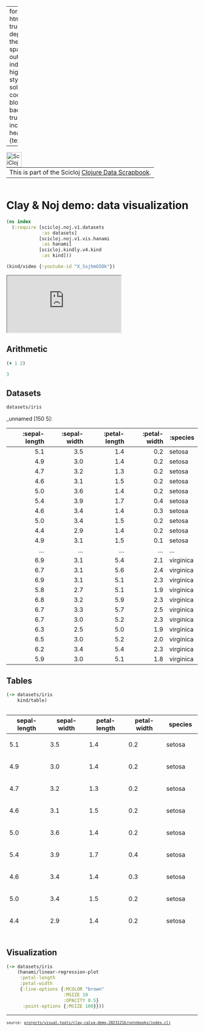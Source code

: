 
---
format:
  html: {toc: true, toc-depth: 4, theme: spacelab, output-file: index.html}
highlight-style: solarized
code-block-background: true
include-in-header: {text: '<link rel = "icon" href = "data:," />'}

---
<style></style><style>.printedClojure .sourceCode {
  background-color: transparent;
  border-style: none;
}
</style>
<script src="index_files/md-default1.js" type="text/javascript"></script><script src="index_files/md-default2.js" type="text/javascript"></script><script src="index_files/vega3.js" type="text/javascript"></script><script src="index_files/vega4.js" type="text/javascript"></script><script src="index_files/vega5.js" type="text/javascript"></script>
<div style="max-height:600px;overflow-y:auto;"><table><tr><td>This is part of the Scicloj <a href="https://scicloj.github.io/clojure-data-scrapbook/">Clojure Data Scrapbook</a>.</td><a href="https://scicloj.github.io/clojure-data-scrapbook/"><img align="left" alt="SciCloj logo" src="https://scicloj.github.io/sci-cloj-logo-transparent.png" width="40" /></a></tr></table></div>


# Clay & Noj demo: data visualization


::: {.sourceClojure}
```clojure
(ns index
  (:require [scicloj.noj.v1.datasets
             :as datasets]
            [scicloj.noj.v1.vis.hanami
             :as hanami]
            [scicloj.kindly.v4.kind
             :as kind]))
```
:::



::: {.sourceClojure}
```clojure
(kind/video {:youtube-id "X_SsjhmG5Ok"})
```
:::


<div style="max-height:600px;overflow-y:auto;"><iframe allowfullscreen="allowfullscreen" src="https://www.youtube.com/embed/X_SsjhmG5Ok"></iframe></div>


## Arithmetic


::: {.sourceClojure}
```clojure
(+ 1 2)
```
:::



::: {.printedClojure}
```clojure
3

```
:::



## Datasets


::: {.sourceClojure}
```clojure
datasets/iris
```
:::


_unnamed [150 5]:

| :sepal-length | :sepal-width | :petal-length | :petal-width |  :species |
|--------------:|-------------:|--------------:|-------------:|-----------|
|           5.1 |          3.5 |           1.4 |          0.2 |    setosa |
|           4.9 |          3.0 |           1.4 |          0.2 |    setosa |
|           4.7 |          3.2 |           1.3 |          0.2 |    setosa |
|           4.6 |          3.1 |           1.5 |          0.2 |    setosa |
|           5.0 |          3.6 |           1.4 |          0.2 |    setosa |
|           5.4 |          3.9 |           1.7 |          0.4 |    setosa |
|           4.6 |          3.4 |           1.4 |          0.3 |    setosa |
|           5.0 |          3.4 |           1.5 |          0.2 |    setosa |
|           4.4 |          2.9 |           1.4 |          0.2 |    setosa |
|           4.9 |          3.1 |           1.5 |          0.1 |    setosa |
|           ... |          ... |           ... |          ... |       ... |
|           6.9 |          3.1 |           5.4 |          2.1 | virginica |
|           6.7 |          3.1 |           5.6 |          2.4 | virginica |
|           6.9 |          3.1 |           5.1 |          2.3 | virginica |
|           5.8 |          2.7 |           5.1 |          1.9 | virginica |
|           6.8 |          3.2 |           5.9 |          2.3 | virginica |
|           6.7 |          3.3 |           5.7 |          2.5 | virginica |
|           6.7 |          3.0 |           5.2 |          2.3 | virginica |
|           6.3 |          2.5 |           5.0 |          1.9 | virginica |
|           6.5 |          3.0 |           5.2 |          2.0 | virginica |
|           6.2 |          3.4 |           5.4 |          2.3 | virginica |
|           5.9 |          3.0 |           5.1 |          1.8 | virginica |




## Tables


::: {.sourceClojure}
```clojure
(-> datasets/iris
    kind/table)
```
:::


<div style="max-height:600px;overflow-y:auto;"><table class="table"><thead><tr><th>sepal-length</th><th>sepal-width</th><th>petal-length</th><th>petal-width</th><th>species</th></tr></thead><tbody><tr><td><div><p>5.1</p></div></td><td><div><p>3.5</p></div></td><td><div><p>1.4</p></div></td><td><div><p>0.2</p></div></td><td><div><p>setosa</p></div></td></tr><tr><td><div><p>4.9</p></div></td><td><div><p>3.0</p></div></td><td><div><p>1.4</p></div></td><td><div><p>0.2</p></div></td><td><div><p>setosa</p></div></td></tr><tr><td><div><p>4.7</p></div></td><td><div><p>3.2</p></div></td><td><div><p>1.3</p></div></td><td><div><p>0.2</p></div></td><td><div><p>setosa</p></div></td></tr><tr><td><div><p>4.6</p></div></td><td><div><p>3.1</p></div></td><td><div><p>1.5</p></div></td><td><div><p>0.2</p></div></td><td><div><p>setosa</p></div></td></tr><tr><td><div><p>5.0</p></div></td><td><div><p>3.6</p></div></td><td><div><p>1.4</p></div></td><td><div><p>0.2</p></div></td><td><div><p>setosa</p></div></td></tr><tr><td><div><p>5.4</p></div></td><td><div><p>3.9</p></div></td><td><div><p>1.7</p></div></td><td><div><p>0.4</p></div></td><td><div><p>setosa</p></div></td></tr><tr><td><div><p>4.6</p></div></td><td><div><p>3.4</p></div></td><td><div><p>1.4</p></div></td><td><div><p>0.3</p></div></td><td><div><p>setosa</p></div></td></tr><tr><td><div><p>5.0</p></div></td><td><div><p>3.4</p></div></td><td><div><p>1.5</p></div></td><td><div><p>0.2</p></div></td><td><div><p>setosa</p></div></td></tr><tr><td><div><p>4.4</p></div></td><td><div><p>2.9</p></div></td><td><div><p>1.4</p></div></td><td><div><p>0.2</p></div></td><td><div><p>setosa</p></div></td></tr><tr><td><div><p>4.9</p></div></td><td><div><p>3.1</p></div></td><td><div><p>1.5</p></div></td><td><div><p>0.1</p></div></td><td><div><p>setosa</p></div></td></tr><tr><td><div><p>5.4</p></div></td><td><div><p>3.7</p></div></td><td><div><p>1.5</p></div></td><td><div><p>0.2</p></div></td><td><div><p>setosa</p></div></td></tr><tr><td><div><p>4.8</p></div></td><td><div><p>3.4</p></div></td><td><div><p>1.6</p></div></td><td><div><p>0.2</p></div></td><td><div><p>setosa</p></div></td></tr><tr><td><div><p>4.8</p></div></td><td><div><p>3.0</p></div></td><td><div><p>1.4</p></div></td><td><div><p>0.1</p></div></td><td><div><p>setosa</p></div></td></tr><tr><td><div><p>4.3</p></div></td><td><div><p>3.0</p></div></td><td><div><p>1.1</p></div></td><td><div><p>0.1</p></div></td><td><div><p>setosa</p></div></td></tr><tr><td><div><p>5.8</p></div></td><td><div><p>4.0</p></div></td><td><div><p>1.2</p></div></td><td><div><p>0.2</p></div></td><td><div><p>setosa</p></div></td></tr><tr><td><div><p>5.7</p></div></td><td><div><p>4.4</p></div></td><td><div><p>1.5</p></div></td><td><div><p>0.4</p></div></td><td><div><p>setosa</p></div></td></tr><tr><td><div><p>5.4</p></div></td><td><div><p>3.9</p></div></td><td><div><p>1.3</p></div></td><td><div><p>0.4</p></div></td><td><div><p>setosa</p></div></td></tr><tr><td><div><p>5.1</p></div></td><td><div><p>3.5</p></div></td><td><div><p>1.4</p></div></td><td><div><p>0.3</p></div></td><td><div><p>setosa</p></div></td></tr><tr><td><div><p>5.7</p></div></td><td><div><p>3.8</p></div></td><td><div><p>1.7</p></div></td><td><div><p>0.3</p></div></td><td><div><p>setosa</p></div></td></tr><tr><td><div><p>5.1</p></div></td><td><div><p>3.8</p></div></td><td><div><p>1.5</p></div></td><td><div><p>0.3</p></div></td><td><div><p>setosa</p></div></td></tr><tr><td><div><p>5.4</p></div></td><td><div><p>3.4</p></div></td><td><div><p>1.7</p></div></td><td><div><p>0.2</p></div></td><td><div><p>setosa</p></div></td></tr><tr><td><div><p>5.1</p></div></td><td><div><p>3.7</p></div></td><td><div><p>1.5</p></div></td><td><div><p>0.4</p></div></td><td><div><p>setosa</p></div></td></tr><tr><td><div><p>4.6</p></div></td><td><div><p>3.6</p></div></td><td><div><p>1.0</p></div></td><td><div><p>0.2</p></div></td><td><div><p>setosa</p></div></td></tr><tr><td><div><p>5.1</p></div></td><td><div><p>3.3</p></div></td><td><div><p>1.7</p></div></td><td><div><p>0.5</p></div></td><td><div><p>setosa</p></div></td></tr><tr><td><div><p>4.8</p></div></td><td><div><p>3.4</p></div></td><td><div><p>1.9</p></div></td><td><div><p>0.2</p></div></td><td><div><p>setosa</p></div></td></tr><tr><td><div><p>5.0</p></div></td><td><div><p>3.0</p></div></td><td><div><p>1.6</p></div></td><td><div><p>0.2</p></div></td><td><div><p>setosa</p></div></td></tr><tr><td><div><p>5.0</p></div></td><td><div><p>3.4</p></div></td><td><div><p>1.6</p></div></td><td><div><p>0.4</p></div></td><td><div><p>setosa</p></div></td></tr><tr><td><div><p>5.2</p></div></td><td><div><p>3.5</p></div></td><td><div><p>1.5</p></div></td><td><div><p>0.2</p></div></td><td><div><p>setosa</p></div></td></tr><tr><td><div><p>5.2</p></div></td><td><div><p>3.4</p></div></td><td><div><p>1.4</p></div></td><td><div><p>0.2</p></div></td><td><div><p>setosa</p></div></td></tr><tr><td><div><p>4.7</p></div></td><td><div><p>3.2</p></div></td><td><div><p>1.6</p></div></td><td><div><p>0.2</p></div></td><td><div><p>setosa</p></div></td></tr><tr><td><div><p>4.8</p></div></td><td><div><p>3.1</p></div></td><td><div><p>1.6</p></div></td><td><div><p>0.2</p></div></td><td><div><p>setosa</p></div></td></tr><tr><td><div><p>5.4</p></div></td><td><div><p>3.4</p></div></td><td><div><p>1.5</p></div></td><td><div><p>0.4</p></div></td><td><div><p>setosa</p></div></td></tr><tr><td><div><p>5.2</p></div></td><td><div><p>4.1</p></div></td><td><div><p>1.5</p></div></td><td><div><p>0.1</p></div></td><td><div><p>setosa</p></div></td></tr><tr><td><div><p>5.5</p></div></td><td><div><p>4.2</p></div></td><td><div><p>1.4</p></div></td><td><div><p>0.2</p></div></td><td><div><p>setosa</p></div></td></tr><tr><td><div><p>4.9</p></div></td><td><div><p>3.1</p></div></td><td><div><p>1.5</p></div></td><td><div><p>0.2</p></div></td><td><div><p>setosa</p></div></td></tr><tr><td><div><p>5.0</p></div></td><td><div><p>3.2</p></div></td><td><div><p>1.2</p></div></td><td><div><p>0.2</p></div></td><td><div><p>setosa</p></div></td></tr><tr><td><div><p>5.5</p></div></td><td><div><p>3.5</p></div></td><td><div><p>1.3</p></div></td><td><div><p>0.2</p></div></td><td><div><p>setosa</p></div></td></tr><tr><td><div><p>4.9</p></div></td><td><div><p>3.6</p></div></td><td><div><p>1.4</p></div></td><td><div><p>0.1</p></div></td><td><div><p>setosa</p></div></td></tr><tr><td><div><p>4.4</p></div></td><td><div><p>3.0</p></div></td><td><div><p>1.3</p></div></td><td><div><p>0.2</p></div></td><td><div><p>setosa</p></div></td></tr><tr><td><div><p>5.1</p></div></td><td><div><p>3.4</p></div></td><td><div><p>1.5</p></div></td><td><div><p>0.2</p></div></td><td><div><p>setosa</p></div></td></tr><tr><td><div><p>5.0</p></div></td><td><div><p>3.5</p></div></td><td><div><p>1.3</p></div></td><td><div><p>0.3</p></div></td><td><div><p>setosa</p></div></td></tr><tr><td><div><p>4.5</p></div></td><td><div><p>2.3</p></div></td><td><div><p>1.3</p></div></td><td><div><p>0.3</p></div></td><td><div><p>setosa</p></div></td></tr><tr><td><div><p>4.4</p></div></td><td><div><p>3.2</p></div></td><td><div><p>1.3</p></div></td><td><div><p>0.2</p></div></td><td><div><p>setosa</p></div></td></tr><tr><td><div><p>5.0</p></div></td><td><div><p>3.5</p></div></td><td><div><p>1.6</p></div></td><td><div><p>0.6</p></div></td><td><div><p>setosa</p></div></td></tr><tr><td><div><p>5.1</p></div></td><td><div><p>3.8</p></div></td><td><div><p>1.9</p></div></td><td><div><p>0.4</p></div></td><td><div><p>setosa</p></div></td></tr><tr><td><div><p>4.8</p></div></td><td><div><p>3.0</p></div></td><td><div><p>1.4</p></div></td><td><div><p>0.3</p></div></td><td><div><p>setosa</p></div></td></tr><tr><td><div><p>5.1</p></div></td><td><div><p>3.8</p></div></td><td><div><p>1.6</p></div></td><td><div><p>0.2</p></div></td><td><div><p>setosa</p></div></td></tr><tr><td><div><p>4.6</p></div></td><td><div><p>3.2</p></div></td><td><div><p>1.4</p></div></td><td><div><p>0.2</p></div></td><td><div><p>setosa</p></div></td></tr><tr><td><div><p>5.3</p></div></td><td><div><p>3.7</p></div></td><td><div><p>1.5</p></div></td><td><div><p>0.2</p></div></td><td><div><p>setosa</p></div></td></tr><tr><td><div><p>5.0</p></div></td><td><div><p>3.3</p></div></td><td><div><p>1.4</p></div></td><td><div><p>0.2</p></div></td><td><div><p>setosa</p></div></td></tr><tr><td><div><p>7.0</p></div></td><td><div><p>3.2</p></div></td><td><div><p>4.7</p></div></td><td><div><p>1.4</p></div></td><td><div><p>versicolor</p></div></td></tr><tr><td><div><p>6.4</p></div></td><td><div><p>3.2</p></div></td><td><div><p>4.5</p></div></td><td><div><p>1.5</p></div></td><td><div><p>versicolor</p></div></td></tr><tr><td><div><p>6.9</p></div></td><td><div><p>3.1</p></div></td><td><div><p>4.9</p></div></td><td><div><p>1.5</p></div></td><td><div><p>versicolor</p></div></td></tr><tr><td><div><p>5.5</p></div></td><td><div><p>2.3</p></div></td><td><div><p>4.0</p></div></td><td><div><p>1.3</p></div></td><td><div><p>versicolor</p></div></td></tr><tr><td><div><p>6.5</p></div></td><td><div><p>2.8</p></div></td><td><div><p>4.6</p></div></td><td><div><p>1.5</p></div></td><td><div><p>versicolor</p></div></td></tr><tr><td><div><p>5.7</p></div></td><td><div><p>2.8</p></div></td><td><div><p>4.5</p></div></td><td><div><p>1.3</p></div></td><td><div><p>versicolor</p></div></td></tr><tr><td><div><p>6.3</p></div></td><td><div><p>3.3</p></div></td><td><div><p>4.7</p></div></td><td><div><p>1.6</p></div></td><td><div><p>versicolor</p></div></td></tr><tr><td><div><p>4.9</p></div></td><td><div><p>2.4</p></div></td><td><div><p>3.3</p></div></td><td><div><p>1.0</p></div></td><td><div><p>versicolor</p></div></td></tr><tr><td><div><p>6.6</p></div></td><td><div><p>2.9</p></div></td><td><div><p>4.6</p></div></td><td><div><p>1.3</p></div></td><td><div><p>versicolor</p></div></td></tr><tr><td><div><p>5.2</p></div></td><td><div><p>2.7</p></div></td><td><div><p>3.9</p></div></td><td><div><p>1.4</p></div></td><td><div><p>versicolor</p></div></td></tr><tr><td><div><p>5.0</p></div></td><td><div><p>2.0</p></div></td><td><div><p>3.5</p></div></td><td><div><p>1.0</p></div></td><td><div><p>versicolor</p></div></td></tr><tr><td><div><p>5.9</p></div></td><td><div><p>3.0</p></div></td><td><div><p>4.2</p></div></td><td><div><p>1.5</p></div></td><td><div><p>versicolor</p></div></td></tr><tr><td><div><p>6.0</p></div></td><td><div><p>2.2</p></div></td><td><div><p>4.0</p></div></td><td><div><p>1.0</p></div></td><td><div><p>versicolor</p></div></td></tr><tr><td><div><p>6.1</p></div></td><td><div><p>2.9</p></div></td><td><div><p>4.7</p></div></td><td><div><p>1.4</p></div></td><td><div><p>versicolor</p></div></td></tr><tr><td><div><p>5.6</p></div></td><td><div><p>2.9</p></div></td><td><div><p>3.6</p></div></td><td><div><p>1.3</p></div></td><td><div><p>versicolor</p></div></td></tr><tr><td><div><p>6.7</p></div></td><td><div><p>3.1</p></div></td><td><div><p>4.4</p></div></td><td><div><p>1.4</p></div></td><td><div><p>versicolor</p></div></td></tr><tr><td><div><p>5.6</p></div></td><td><div><p>3.0</p></div></td><td><div><p>4.5</p></div></td><td><div><p>1.5</p></div></td><td><div><p>versicolor</p></div></td></tr><tr><td><div><p>5.8</p></div></td><td><div><p>2.7</p></div></td><td><div><p>4.1</p></div></td><td><div><p>1.0</p></div></td><td><div><p>versicolor</p></div></td></tr><tr><td><div><p>6.2</p></div></td><td><div><p>2.2</p></div></td><td><div><p>4.5</p></div></td><td><div><p>1.5</p></div></td><td><div><p>versicolor</p></div></td></tr><tr><td><div><p>5.6</p></div></td><td><div><p>2.5</p></div></td><td><div><p>3.9</p></div></td><td><div><p>1.1</p></div></td><td><div><p>versicolor</p></div></td></tr><tr><td><div><p>5.9</p></div></td><td><div><p>3.2</p></div></td><td><div><p>4.8</p></div></td><td><div><p>1.8</p></div></td><td><div><p>versicolor</p></div></td></tr><tr><td><div><p>6.1</p></div></td><td><div><p>2.8</p></div></td><td><div><p>4.0</p></div></td><td><div><p>1.3</p></div></td><td><div><p>versicolor</p></div></td></tr><tr><td><div><p>6.3</p></div></td><td><div><p>2.5</p></div></td><td><div><p>4.9</p></div></td><td><div><p>1.5</p></div></td><td><div><p>versicolor</p></div></td></tr><tr><td><div><p>6.1</p></div></td><td><div><p>2.8</p></div></td><td><div><p>4.7</p></div></td><td><div><p>1.2</p></div></td><td><div><p>versicolor</p></div></td></tr><tr><td><div><p>6.4</p></div></td><td><div><p>2.9</p></div></td><td><div><p>4.3</p></div></td><td><div><p>1.3</p></div></td><td><div><p>versicolor</p></div></td></tr><tr><td><div><p>6.6</p></div></td><td><div><p>3.0</p></div></td><td><div><p>4.4</p></div></td><td><div><p>1.4</p></div></td><td><div><p>versicolor</p></div></td></tr><tr><td><div><p>6.8</p></div></td><td><div><p>2.8</p></div></td><td><div><p>4.8</p></div></td><td><div><p>1.4</p></div></td><td><div><p>versicolor</p></div></td></tr><tr><td><div><p>6.7</p></div></td><td><div><p>3.0</p></div></td><td><div><p>5.0</p></div></td><td><div><p>1.7</p></div></td><td><div><p>versicolor</p></div></td></tr><tr><td><div><p>6.0</p></div></td><td><div><p>2.9</p></div></td><td><div><p>4.5</p></div></td><td><div><p>1.5</p></div></td><td><div><p>versicolor</p></div></td></tr><tr><td><div><p>5.7</p></div></td><td><div><p>2.6</p></div></td><td><div><p>3.5</p></div></td><td><div><p>1.0</p></div></td><td><div><p>versicolor</p></div></td></tr><tr><td><div><p>5.5</p></div></td><td><div><p>2.4</p></div></td><td><div><p>3.8</p></div></td><td><div><p>1.1</p></div></td><td><div><p>versicolor</p></div></td></tr><tr><td><div><p>5.5</p></div></td><td><div><p>2.4</p></div></td><td><div><p>3.7</p></div></td><td><div><p>1.0</p></div></td><td><div><p>versicolor</p></div></td></tr><tr><td><div><p>5.8</p></div></td><td><div><p>2.7</p></div></td><td><div><p>3.9</p></div></td><td><div><p>1.2</p></div></td><td><div><p>versicolor</p></div></td></tr><tr><td><div><p>6.0</p></div></td><td><div><p>2.7</p></div></td><td><div><p>5.1</p></div></td><td><div><p>1.6</p></div></td><td><div><p>versicolor</p></div></td></tr><tr><td><div><p>5.4</p></div></td><td><div><p>3.0</p></div></td><td><div><p>4.5</p></div></td><td><div><p>1.5</p></div></td><td><div><p>versicolor</p></div></td></tr><tr><td><div><p>6.0</p></div></td><td><div><p>3.4</p></div></td><td><div><p>4.5</p></div></td><td><div><p>1.6</p></div></td><td><div><p>versicolor</p></div></td></tr><tr><td><div><p>6.7</p></div></td><td><div><p>3.1</p></div></td><td><div><p>4.7</p></div></td><td><div><p>1.5</p></div></td><td><div><p>versicolor</p></div></td></tr><tr><td><div><p>6.3</p></div></td><td><div><p>2.3</p></div></td><td><div><p>4.4</p></div></td><td><div><p>1.3</p></div></td><td><div><p>versicolor</p></div></td></tr><tr><td><div><p>5.6</p></div></td><td><div><p>3.0</p></div></td><td><div><p>4.1</p></div></td><td><div><p>1.3</p></div></td><td><div><p>versicolor</p></div></td></tr><tr><td><div><p>5.5</p></div></td><td><div><p>2.5</p></div></td><td><div><p>4.0</p></div></td><td><div><p>1.3</p></div></td><td><div><p>versicolor</p></div></td></tr><tr><td><div><p>5.5</p></div></td><td><div><p>2.6</p></div></td><td><div><p>4.4</p></div></td><td><div><p>1.2</p></div></td><td><div><p>versicolor</p></div></td></tr><tr><td><div><p>6.1</p></div></td><td><div><p>3.0</p></div></td><td><div><p>4.6</p></div></td><td><div><p>1.4</p></div></td><td><div><p>versicolor</p></div></td></tr><tr><td><div><p>5.8</p></div></td><td><div><p>2.6</p></div></td><td><div><p>4.0</p></div></td><td><div><p>1.2</p></div></td><td><div><p>versicolor</p></div></td></tr><tr><td><div><p>5.0</p></div></td><td><div><p>2.3</p></div></td><td><div><p>3.3</p></div></td><td><div><p>1.0</p></div></td><td><div><p>versicolor</p></div></td></tr><tr><td><div><p>5.6</p></div></td><td><div><p>2.7</p></div></td><td><div><p>4.2</p></div></td><td><div><p>1.3</p></div></td><td><div><p>versicolor</p></div></td></tr><tr><td><div><p>5.7</p></div></td><td><div><p>3.0</p></div></td><td><div><p>4.2</p></div></td><td><div><p>1.2</p></div></td><td><div><p>versicolor</p></div></td></tr><tr><td><div><p>5.7</p></div></td><td><div><p>2.9</p></div></td><td><div><p>4.2</p></div></td><td><div><p>1.3</p></div></td><td><div><p>versicolor</p></div></td></tr><tr><td><div><p>6.2</p></div></td><td><div><p>2.9</p></div></td><td><div><p>4.3</p></div></td><td><div><p>1.3</p></div></td><td><div><p>versicolor</p></div></td></tr><tr><td><div><p>5.1</p></div></td><td><div><p>2.5</p></div></td><td><div><p>3.0</p></div></td><td><div><p>1.1</p></div></td><td><div><p>versicolor</p></div></td></tr><tr><td><div><p>5.7</p></div></td><td><div><p>2.8</p></div></td><td><div><p>4.1</p></div></td><td><div><p>1.3</p></div></td><td><div><p>versicolor</p></div></td></tr><tr><td><div><p>6.3</p></div></td><td><div><p>3.3</p></div></td><td><div><p>6.0</p></div></td><td><div><p>2.5</p></div></td><td><div><p>virginica</p></div></td></tr><tr><td><div><p>5.8</p></div></td><td><div><p>2.7</p></div></td><td><div><p>5.1</p></div></td><td><div><p>1.9</p></div></td><td><div><p>virginica</p></div></td></tr><tr><td><div><p>7.1</p></div></td><td><div><p>3.0</p></div></td><td><div><p>5.9</p></div></td><td><div><p>2.1</p></div></td><td><div><p>virginica</p></div></td></tr><tr><td><div><p>6.3</p></div></td><td><div><p>2.9</p></div></td><td><div><p>5.6</p></div></td><td><div><p>1.8</p></div></td><td><div><p>virginica</p></div></td></tr><tr><td><div><p>6.5</p></div></td><td><div><p>3.0</p></div></td><td><div><p>5.8</p></div></td><td><div><p>2.2</p></div></td><td><div><p>virginica</p></div></td></tr><tr><td><div><p>7.6</p></div></td><td><div><p>3.0</p></div></td><td><div><p>6.6</p></div></td><td><div><p>2.1</p></div></td><td><div><p>virginica</p></div></td></tr><tr><td><div><p>4.9</p></div></td><td><div><p>2.5</p></div></td><td><div><p>4.5</p></div></td><td><div><p>1.7</p></div></td><td><div><p>virginica</p></div></td></tr><tr><td><div><p>7.3</p></div></td><td><div><p>2.9</p></div></td><td><div><p>6.3</p></div></td><td><div><p>1.8</p></div></td><td><div><p>virginica</p></div></td></tr><tr><td><div><p>6.7</p></div></td><td><div><p>2.5</p></div></td><td><div><p>5.8</p></div></td><td><div><p>1.8</p></div></td><td><div><p>virginica</p></div></td></tr><tr><td><div><p>7.2</p></div></td><td><div><p>3.6</p></div></td><td><div><p>6.1</p></div></td><td><div><p>2.5</p></div></td><td><div><p>virginica</p></div></td></tr><tr><td><div><p>6.5</p></div></td><td><div><p>3.2</p></div></td><td><div><p>5.1</p></div></td><td><div><p>2.0</p></div></td><td><div><p>virginica</p></div></td></tr><tr><td><div><p>6.4</p></div></td><td><div><p>2.7</p></div></td><td><div><p>5.3</p></div></td><td><div><p>1.9</p></div></td><td><div><p>virginica</p></div></td></tr><tr><td><div><p>6.8</p></div></td><td><div><p>3.0</p></div></td><td><div><p>5.5</p></div></td><td><div><p>2.1</p></div></td><td><div><p>virginica</p></div></td></tr><tr><td><div><p>5.7</p></div></td><td><div><p>2.5</p></div></td><td><div><p>5.0</p></div></td><td><div><p>2.0</p></div></td><td><div><p>virginica</p></div></td></tr><tr><td><div><p>5.8</p></div></td><td><div><p>2.8</p></div></td><td><div><p>5.1</p></div></td><td><div><p>2.4</p></div></td><td><div><p>virginica</p></div></td></tr><tr><td><div><p>6.4</p></div></td><td><div><p>3.2</p></div></td><td><div><p>5.3</p></div></td><td><div><p>2.3</p></div></td><td><div><p>virginica</p></div></td></tr><tr><td><div><p>6.5</p></div></td><td><div><p>3.0</p></div></td><td><div><p>5.5</p></div></td><td><div><p>1.8</p></div></td><td><div><p>virginica</p></div></td></tr><tr><td><div><p>7.7</p></div></td><td><div><p>3.8</p></div></td><td><div><p>6.7</p></div></td><td><div><p>2.2</p></div></td><td><div><p>virginica</p></div></td></tr><tr><td><div><p>7.7</p></div></td><td><div><p>2.6</p></div></td><td><div><p>6.9</p></div></td><td><div><p>2.3</p></div></td><td><div><p>virginica</p></div></td></tr><tr><td><div><p>6.0</p></div></td><td><div><p>2.2</p></div></td><td><div><p>5.0</p></div></td><td><div><p>1.5</p></div></td><td><div><p>virginica</p></div></td></tr><tr><td><div><p>6.9</p></div></td><td><div><p>3.2</p></div></td><td><div><p>5.7</p></div></td><td><div><p>2.3</p></div></td><td><div><p>virginica</p></div></td></tr><tr><td><div><p>5.6</p></div></td><td><div><p>2.8</p></div></td><td><div><p>4.9</p></div></td><td><div><p>2.0</p></div></td><td><div><p>virginica</p></div></td></tr><tr><td><div><p>7.7</p></div></td><td><div><p>2.8</p></div></td><td><div><p>6.7</p></div></td><td><div><p>2.0</p></div></td><td><div><p>virginica</p></div></td></tr><tr><td><div><p>6.3</p></div></td><td><div><p>2.7</p></div></td><td><div><p>4.9</p></div></td><td><div><p>1.8</p></div></td><td><div><p>virginica</p></div></td></tr><tr><td><div><p>6.7</p></div></td><td><div><p>3.3</p></div></td><td><div><p>5.7</p></div></td><td><div><p>2.1</p></div></td><td><div><p>virginica</p></div></td></tr><tr><td><div><p>7.2</p></div></td><td><div><p>3.2</p></div></td><td><div><p>6.0</p></div></td><td><div><p>1.8</p></div></td><td><div><p>virginica</p></div></td></tr><tr><td><div><p>6.2</p></div></td><td><div><p>2.8</p></div></td><td><div><p>4.8</p></div></td><td><div><p>1.8</p></div></td><td><div><p>virginica</p></div></td></tr><tr><td><div><p>6.1</p></div></td><td><div><p>3.0</p></div></td><td><div><p>4.9</p></div></td><td><div><p>1.8</p></div></td><td><div><p>virginica</p></div></td></tr><tr><td><div><p>6.4</p></div></td><td><div><p>2.8</p></div></td><td><div><p>5.6</p></div></td><td><div><p>2.1</p></div></td><td><div><p>virginica</p></div></td></tr><tr><td><div><p>7.2</p></div></td><td><div><p>3.0</p></div></td><td><div><p>5.8</p></div></td><td><div><p>1.6</p></div></td><td><div><p>virginica</p></div></td></tr><tr><td><div><p>7.4</p></div></td><td><div><p>2.8</p></div></td><td><div><p>6.1</p></div></td><td><div><p>1.9</p></div></td><td><div><p>virginica</p></div></td></tr><tr><td><div><p>7.9</p></div></td><td><div><p>3.8</p></div></td><td><div><p>6.4</p></div></td><td><div><p>2.0</p></div></td><td><div><p>virginica</p></div></td></tr><tr><td><div><p>6.4</p></div></td><td><div><p>2.8</p></div></td><td><div><p>5.6</p></div></td><td><div><p>2.2</p></div></td><td><div><p>virginica</p></div></td></tr><tr><td><div><p>6.3</p></div></td><td><div><p>2.8</p></div></td><td><div><p>5.1</p></div></td><td><div><p>1.5</p></div></td><td><div><p>virginica</p></div></td></tr><tr><td><div><p>6.1</p></div></td><td><div><p>2.6</p></div></td><td><div><p>5.6</p></div></td><td><div><p>1.4</p></div></td><td><div><p>virginica</p></div></td></tr><tr><td><div><p>7.7</p></div></td><td><div><p>3.0</p></div></td><td><div><p>6.1</p></div></td><td><div><p>2.3</p></div></td><td><div><p>virginica</p></div></td></tr><tr><td><div><p>6.3</p></div></td><td><div><p>3.4</p></div></td><td><div><p>5.6</p></div></td><td><div><p>2.4</p></div></td><td><div><p>virginica</p></div></td></tr><tr><td><div><p>6.4</p></div></td><td><div><p>3.1</p></div></td><td><div><p>5.5</p></div></td><td><div><p>1.8</p></div></td><td><div><p>virginica</p></div></td></tr><tr><td><div><p>6.0</p></div></td><td><div><p>3.0</p></div></td><td><div><p>4.8</p></div></td><td><div><p>1.8</p></div></td><td><div><p>virginica</p></div></td></tr><tr><td><div><p>6.9</p></div></td><td><div><p>3.1</p></div></td><td><div><p>5.4</p></div></td><td><div><p>2.1</p></div></td><td><div><p>virginica</p></div></td></tr><tr><td><div><p>6.7</p></div></td><td><div><p>3.1</p></div></td><td><div><p>5.6</p></div></td><td><div><p>2.4</p></div></td><td><div><p>virginica</p></div></td></tr><tr><td><div><p>6.9</p></div></td><td><div><p>3.1</p></div></td><td><div><p>5.1</p></div></td><td><div><p>2.3</p></div></td><td><div><p>virginica</p></div></td></tr><tr><td><div><p>5.8</p></div></td><td><div><p>2.7</p></div></td><td><div><p>5.1</p></div></td><td><div><p>1.9</p></div></td><td><div><p>virginica</p></div></td></tr><tr><td><div><p>6.8</p></div></td><td><div><p>3.2</p></div></td><td><div><p>5.9</p></div></td><td><div><p>2.3</p></div></td><td><div><p>virginica</p></div></td></tr><tr><td><div><p>6.7</p></div></td><td><div><p>3.3</p></div></td><td><div><p>5.7</p></div></td><td><div><p>2.5</p></div></td><td><div><p>virginica</p></div></td></tr><tr><td><div><p>6.7</p></div></td><td><div><p>3.0</p></div></td><td><div><p>5.2</p></div></td><td><div><p>2.3</p></div></td><td><div><p>virginica</p></div></td></tr><tr><td><div><p>6.3</p></div></td><td><div><p>2.5</p></div></td><td><div><p>5.0</p></div></td><td><div><p>1.9</p></div></td><td><div><p>virginica</p></div></td></tr><tr><td><div><p>6.5</p></div></td><td><div><p>3.0</p></div></td><td><div><p>5.2</p></div></td><td><div><p>2.0</p></div></td><td><div><p>virginica</p></div></td></tr><tr><td><div><p>6.2</p></div></td><td><div><p>3.4</p></div></td><td><div><p>5.4</p></div></td><td><div><p>2.3</p></div></td><td><div><p>virginica</p></div></td></tr><tr><td><div><p>5.9</p></div></td><td><div><p>3.0</p></div></td><td><div><p>5.1</p></div></td><td><div><p>1.8</p></div></td><td><div><p>virginica</p></div></td></tr></tbody></table></div>


## Visualization


::: {.sourceClojure}
```clojure
(-> datasets/iris
    (hanami/linear-regression-plot
     :petal-length
     :petal-width
     {:line-options {:MCOLOR "brown"
                     :MSIZE 10
                     :OPACITY 0.5}
      :point-options {:MSIZE 100}}))
```
:::


<div style="max-height:600px;overflow-y:auto;"><div><script>vegaEmbed(document.currentScript.parentElement, {"width":400,"background":"floralwhite","title":{"text":"R^2 = 0.927"},"layer":[{"encoding":{"y":{"field":"petal-length","type":"quantitative"},"x":{"field":"petal-width","type":"quantitative"}},"mark":{"type":"circle","size":100,"tooltip":true},"width":400,"background":"floralwhite","title":{"text":"R^2 = 0.927"},"height":300},{"encoding":{"y":{"field":"petal-length-prediction","type":"quantitative","axis":{"title":"petal-length"}},"opacity":{"value":0.5},"x":{"field":"petal-width","type":"quantitative"}},"mark":{"type":"line","size":10,"color":"brown","tooltip":true},"width":400,"background":"floralwhite","title":{"text":"R^2 = 0.927"},"height":300}],"height":300,"data":{"url":"index_files\/0.csv","format":{"type":"csv"}}});</script></div></div>

<div style="background-color:grey;height:2px;width:100%;"></div>

<div><pre><small><small>source: <a href="https://github.com/scicloj/clojure-data-scrapbook/blob/main/projects/visual-tools/clay-calva-demo-20231216/notebooks/index.clj">projects/visual-tools/clay-calva-demo-20231216/notebooks/index.clj</a></small></small></pre></div>